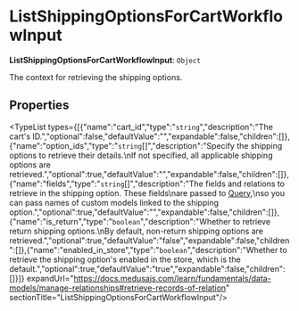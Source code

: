 
# ListShippingOptionsForCartWorkflowInput

 **ListShippingOptionsForCartWorkflowInput**: `Object`

The context for retrieving the shipping options.

## Properties

<TypeList types={[{"name":"cart_id","type":"`string`","description":"The cart's ID.","optional":false,"defaultValue":"","expandable":false,"children":[]},{"name":"option_ids","type":"`string`[]","description":"Specify the shipping options to retrieve their details.\nIf not specified, all applicable shipping options are retrieved.","optional":true,"defaultValue":"","expandable":false,"children":[]},{"name":"fields","type":"`string`[]","description":"The fields and relations to retrieve in the shipping option. These fields\nare passed to [Query](https://docs.medusajs.com/learn/fundamentals/module-links/query),\nso you can pass names of custom models linked to the shipping option.","optional":true,"defaultValue":"","expandable":false,"children":[]},{"name":"is_return","type":"`boolean`","description":"Whether to retrieve return shipping options.\nBy default, non-return shipping options are retrieved.","optional":true,"defaultValue":"false","expandable":false,"children":[]},{"name":"enabled_in_store","type":"`boolean`","description":"Whether to retrieve the shipping option's enabled in the store, which is the default.","optional":true,"defaultValue":"true","expandable":false,"children":[]}]} expandUrl="https://docs.medusajs.com/learn/fundamentals/data-models/manage-relationships#retrieve-records-of-relation" sectionTitle="ListShippingOptionsForCartWorkflowInput"/>
